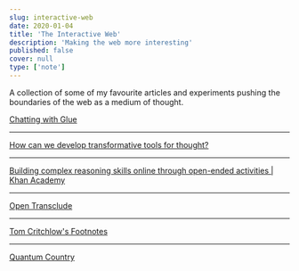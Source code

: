 ```yaml
---
slug: interactive-web
date: 2020-01-04
title: 'The Interactive Web'
description: 'Making the web more interesting'
published: false
cover: null
type: ['note']
---
```


A collection of some of my favourite articles and experiments pushing the boundaries of the web as a medium of thought.

<a href="">Chatting with Glue</a>

---

<a href="https://numinous.productions/ttft/">How can we develop transformative tools for thought?</a>

---

<a href="https://early.khanacademy.org/open-ended/">Building complex reasoning skills online through open-ended activities | Khan Academy</a>

---

<a href="https://subpixel.space/entries/open-transclude/">Open Transclude</a>

---

<a href="https://tomcritchlow.com/2019/02/27/i-consultant/">Tom Critchlow's Footnotes</a>

---

<a href="https://quantum.country/">Quantum Country</a>
